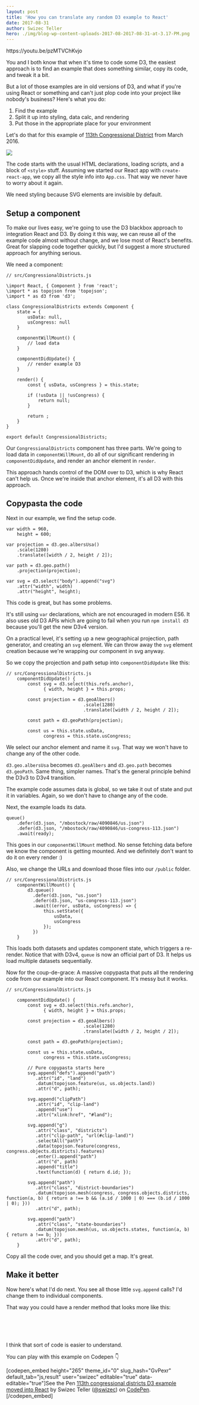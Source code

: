 ```yaml
---
layout: post
title: 'How you can translate any random D3 example to React'
date: 2017-08-31
author: Swizec Teller
hero: ./img/blog-wp-content-uploads-2017-08-2017-08-31-at-3.17-PM.png
---
```

https&#x3A;//youtu.be/pzMTVChKvjo



You and I both know that when it's time to code some D3, the easiest approach is to find an example that does something similar, copy its code, and tweak it a bit.



But a lot of those examples are in old versions of D3, and what if you're using React or something and can't just plop code into your project like nobody's business? Here's what you do:



1. Find the example
2. Split it up into styling, data calc, and rendering
3. Put those in the appropriate place for your environment



Let's do that for this example of [113th Congressional District](https://bl.ocks.org/mbostock/4657115) from March 2016.



![](./img/blog-wp-content-uploads-2017-08-2017-08-31-at-3.17-PM.png)



The code starts with the usual HTML declarations, loading scripts, and a block of `<style>` stuff. Assuming we started our React app with `create-react-app`, we copy all the style info into `App.css`. That way we never have to worry about it again.



We need styling because SVG elements are invisible by default.



## Setup a component



To make our lives easy, we're going to use the D3 blackbox approach to integration React and D3. By doing it this way, we can reuse all of the example code almost without change, and we lose most of React's benefits. Great for slapping code together quickly, but I'd suggest a more structured approach for anything serious.



We need a component:



```
// src/CongressionalDistricts.js

\import React, { Component } from 'react';
\import * as topojson from 'topojson';
\import * as d3 from 'd3';

class CongressionalDistricts extends Component {
    state = {
        usData: null,
        usCongress: null
    }

    componentWillMount() {
        // load data
    }

    componentDidUpdate() {
        // render example D3
    }

    render() {
        const { usData, usCongress } = this.state;

        if (!usData || !usCongress) {
            return null;
        }

        return ;
    }
}

export default CongressionalDistricts;
```



Our `CongressionalDistricts` component has three parts. We're going to load data in `componentWillMount`, do all of our significant rendering in `componentDidUpdate`, and render an anchor element in `render`.



This approach hands control of the DOM over to D3, which is why React can't help us. Once we're inside that anchor element, it's all D3 with this approach.



## Copypasta the code



Next in our example, we find the setup code.



```
var width = 960,
    height = 600;

var projection = d3.geo.albersUsa()
    .scale(1280)
    .translate([width / 2, height / 2]);

var path = d3.geo.path()
    .projection(projection);

var svg = d3.select("body").append("svg")
    .attr("width", width)
    .attr("height", height);
```



This code is great, but has some problems.



It's still using `var` declarations, which are not encouraged in modern ES6. It also uses old D3 APIs which are going to fail when you run `npm install d3` because you'll get the new D3v4 version.



On a practical level, it's setting up a new geographical projection, path generator, and creating an `svg` element. We can throw away the `svg` element creation because we're wrapping our component in svg anyway.



So we copy the projection and path setup into `componentDidUpdate` like this:



```
// src/CongressionalDistricts.js
    componentDidUpdate() {
        const svg = d3.select(this.refs.anchor),
              { width, height } = this.props;

        const projection = d3.geoAlbers()
                             .scale(1280)
                             .translate([width / 2, height / 2]);

        const path = d3.geoPath(projection);

        const us = this.state.usData,
              congress = this.state.usCongress;
```



We select our anchor element and name it `svg`. That way we won't have to change any of the other code.



`d3.geo.albersUsa` becomes `d3.geoAlbers` and `d3.geo.path` becomes `d3.geoPath`. Same thing, simpler names. That's the general principle behind the D3v3 to D3v4 transition.



The example code assumes data is global, so we take it out of state and put it in variables. Again, so we don't have to change any of the code.



Next, the example loads its data.



```
queue()
    .defer(d3.json, "/mbostock/raw/4090846/us.json")
    .defer(d3.json, "/mbostock/raw/4090846/us-congress-113.json")
    .await(ready);
```



This goes in our `componentWillMount` method. No sense fetching data before we know the component is getting mounted. And we definitely don't want to do it on every render :)



Also, we change the URLs and download those files into our `/public` folder.



```
// src/CongressionalDistricts.js
    componentWillMount() {
        d3.queue()
          .defer(d3.json, "us.json")
          .defer(d3.json, "us-congress-113.json")
          .await((error, usData, usCongress) => {
              this.setState({
                  usData,
                  usCongress
              });
          })
    }
```



This loads both datasets and updates component state, which triggers a re-render. Notice that with D3v4, `queue` is now an official part of D3. It helps us load multiple datasets sequentially.



Now for the coup-de-grace: A massive copypasta that puts all the rendering code from our example into our React component. It's messy but it works.



```
// src/CongressionalDistricts.js

    componentDidUpdate() {
        const svg = d3.select(this.refs.anchor),
              { width, height } = this.props;

        const projection = d3.geoAlbers()
                             .scale(1280)
                             .translate([width / 2, height / 2]);

        const path = d3.geoPath(projection);

        const us = this.state.usData,
              congress = this.state.usCongress;
              
        // Pure copypasta starts here
        svg.append("defs").append("path")
           .attr("id", "land")
           .datum(topojson.feature(us, us.objects.land))
           .attr("d", path);

        svg.append("clipPath")
           .attr("id", "clip-land")
           .append("use")
           .attr("xlink:href", "#land");

        svg.append("g")
           .attr("class", "districts")
           .attr("clip-path", "url(#clip-land)")
           .selectAll("path")
           .data(topojson.feature(congress, congress.objects.districts).features)
           .enter().append("path")
           .attr("d", path)
           .append("title")
           .text(function(d) { return d.id; });

        svg.append("path")
           .attr("class", "district-boundaries")
           .datum(topojson.mesh(congress, congress.objects.districts, function(a, b) { return a !== b && (a.id / 1000 | 0) === (b.id / 1000 | 0); }))
           .attr("d", path);

        svg.append("path")
           .attr("class", "state-boundaries")
           .datum(topojson.mesh(us, us.objects.states, function(a, b) { return a !== b; }))
           .attr("d", path);
    }
```



Copy all the code over, and you should get a map. It's great.



## Make it better



Now here's what I'd do next. You see all those little `svg.append` calls? I'd change them to individual components.



That way you could have a render method that looks more like this:



```

  
  
    
```



I think that sort of code is easier to understand.



You can play with this example on Codepen 👇



\[codepen_embed height="265" theme_id="0" slug_hash="GvPexr" default_tab="js,result" user="swizec" editable="true" data-editable="true"]See the Pen [113th congressional districts D3 example moved into React](https://codepen.io/swizec/pen/GvPexr/) by Swizec Teller ([@swizec](https://codepen.io/swizec)) on [CodePen](https://codepen.io).\[/codepen_embed]